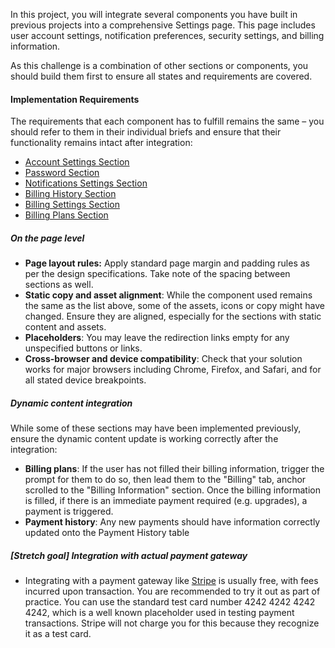 In this project, you will integrate several components you have built in previous projects into a comprehensive Settings page. This page includes user account settings, notification preferences, security settings, and billing information.

As this challenge is a combination of other sections or components, you should build them first to ensure all states and requirements are covered.

#### Implementation Requirements

The requirements that each component has to fulfill remains the same – you should refer to them in their individual briefs and ensure that their functionality remains intact after integration:

- [Account Settings Section](/projects/challenges/account-settings-section)
- [Password Section](/projects/challenges/password-section)
- [Notifications Settings Section](/projects/challenges/notifications-settings-section)
- [Billing History Section](/projects/challenges/billing-history-section)
- [Billing Settings Section](/projects/challenges/billing-settings-section)
- [Billing Plans Section](/projects/challenges/billing-plans-section)

##### On the page level

- **Page layout rules:** Apply standard page margin and padding rules as per the design specifications. Take note of the spacing between sections as well.
- **Static copy and asset alignment**: While the component used remains the same as the list above, some of the assets, icons or copy might have changed. Ensure they are aligned, especially for the sections with static content and assets.
- **Placeholders**: You may leave the redirection links empty for any unspecified buttons or links.
- **Cross-browser and device compatibility**: Check that your solution works for major browsers including Chrome, Firefox, and Safari, and for all stated device breakpoints.

##### Dynamic content integration

While some of these sections may have been implemented previously, ensure the dynamic content update is working correctly after the integration:

- **Billing plans**: If the user has not filled their billing information, trigger the prompt for them to do so, then lead them to the "Billing" tab, anchor scrolled to the "Billing Information" section. Once the billing information is filled, if there is an immediate payment required (e.g. upgrades), a payment is triggered.
- **Payment history**: Any new payments should have information correctly updated onto the Payment History table

##### [Stretch goal] Integration with actual payment gateway

- Integrating with a payment gateway like [Stripe](https://stripe.com/) is usually free, with fees incurred upon transaction. You are recommended to try it out as part of practice. You can use the standard test card number 4242 4242 4242 4242, which is a well known placeholder used in testing payment transactions. Stripe will not charge you for this because they recognize it as a test card.
